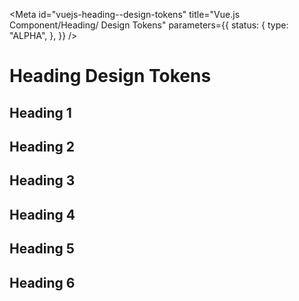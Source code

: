 <!-- @license CC0-1.0 -->


<Meta
  id="vuejs-heading--design-tokens"
  title="Vue.js Component/Heading/ Design Tokens"
  parameters={{
    status: {
      type: "ALPHA",
    },
  }}
/>

# Heading Design Tokens

## Heading 1

<ComponentTokensSection tokens={tokens} definition={tokensDefinitionHeading1} component="utrecht-heading-1" />

## Heading 2

<ComponentTokensSection tokens={tokens} definition={tokensDefinitionHeading2} component="utrecht-heading-2" />

## Heading 3

<ComponentTokensSection tokens={tokens} definition={tokensDefinitionHeading3} component="utrecht-heading-3" />

## Heading 4

<ComponentTokensSection tokens={tokens} definition={tokensDefinitionHeading4} component="utrecht-heading-4" />

## Heading 5

<ComponentTokensSection tokens={tokens} definition={tokensDefinitionHeading5} component="utrecht-heading-5" />

## Heading 6

<ComponentTokensSection tokens={tokens} definition={tokensDefinitionHeading6} component="utrecht-heading-6" />

